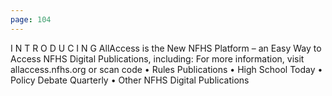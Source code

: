 ```yaml
---
page: 104
---
```


I N T R O D U C I N G AllAccess is the New NFHS Platform – an Easy Way to Access NFHS Digital Publications, including: For more information, visit allaccess.nfhs.org or scan code • Rules Publications • High School Today • Policy Debate Quarterly • Other NFHS Digital Publications
